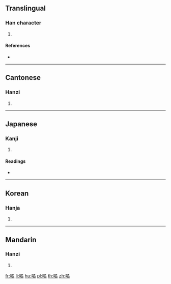 ==Translingual==

===Han character===
{{Han char|rn=30|rad=口|as=12|sn=15|four=67027|canj=RNHB|ids=⿰口矞}}

# {{defn|Han|sort=口12}}

====References====
* {{Han ref|kx=0208.200|dkj=04300|dj=0431.150|hdz=10687.160|uh=564A|ud=22090|bh=E4FB|bd=58619}}

----

==Cantonese==

===Hanzi===
{{yue-hanzi|jyut=wat6|y=wat6}}

# {{defn|lang=yue|sort=口12}}

----

==Japanese==

===Kanji===
{{ja-kanji|grade=|rs=口12}}

# {{defn|lang=ja|sort=口12}}

====Readings====
* {{ja-readings|on=[[いつ]] (itsu), [[いち]] (ichi), [[しゅつ]] (shutsu), [[じゅち]] (juchi)|kun=[[あやふい]] (ayafui)}}

----

==Korean==

===Hanja===
{{ko-hanja|hangeul=[[율]], [[술]]|rv=yul, sul|mr=yul, sul}}

# {{defn|lang=ko|sort=口12}}

----

==Mandarin==

===Hanzi===
{{cmn-hanzi|pin=[[yù]] ([[yu4]])|wg=yü<sup>4</sup>}}

# {{defn|lang=cmn|sort=口12}}

[[fr:噊]]
[[li:噊]]
[[hu:噊]]
[[pl:噊]]
[[th:噊]]
[[zh:噊]]